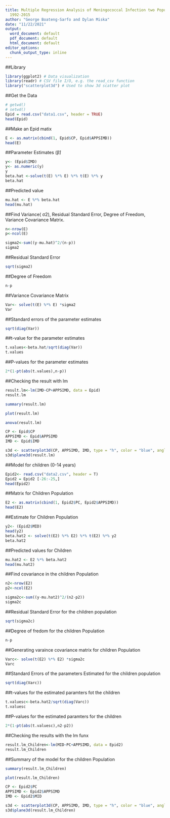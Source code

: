 ```yaml
---
title: Multiple Regression Analysis of Meningococcal Infection two Populations from
  1992-2015
author: "George Boateng-Sarfo and Dylan Miska"
date: "11/22/2021"
output:
  word_document: default
  pdf_document: default
  html_document: default
editor_options:
  chunk_output_type: inline
---
```

##Library
```r
library(ggplot2) # Data visualization
library(readr) # CSV file I/O, e.g. the read_csv function
library("scatterplot3d") # Used to show 3d scatter plot
```

##Get the Data
```r
# getwd()
# setwd()
Epid = read.csv("data1.csv", header = TRUE)
head(Epid)
```


##Make an Epid matix
```r
E <- as.matrix(cbind(1, Epid$CP, Epid$APPSIMD))
head(E)
```

##Parameter Estimates (β̂)
```r
y<- (Epid$IMD)
y<- as.numeric(y)
y
beta.hat <-solve(t(E) %*% E) %*% t(E) %*% y
beta.hat
```

##Predicted value
```r
mu.hat <- E %*% beta.hat
head(mu.hat)
```
##Find Variance( σ2), Residual Standard Error, Degree of Freedom, Variance Covariance Matrix.
```r
n<-nrow(E)
p<-ncol(E)

sigma2<-sum((y-mu.hat)^2/(n-p))
sigma2
```

##Residual Standard Error
```r
sqrt(sigma2)
```

##Degree of Freedom
```r
n-p
```

##Variance Covariance Matrix
```r
Var<- solve(t(E) %*% E) *sigma2
Var
```

##Standard errors of the parameter estimates
```r
sqrt(diag(Var))
```

##t-value for the parameter estimates
```r
t.values<-beta.hat/sqrt(diag(Var))
t.values
```

##P-values for the parameter estimates
```r
2*(1-pt(abs(t.values),n-p))
```
##Checking the result with lm
```r
result.lm<-lm(IMD~CP+APPSIMD, data = Epid)
result.lm
```

```r
summary(result.lm)
```

```r
plot(result.lm)
```


```r
anova(result.lm)
```
```r
CP <- Epid$CP
APPSIMD <- Epid$APPSIMD
IMD <- Epid$IMD

s3d <- scatterplot3d(CP, APPSIMD, IMD, type = "h", color = "blue", angle=55, pch = 16)
s3d$plane3d(result.lm)
```


##Model for children (0-14 years)
```r
Epid2<- read.csv("data2.csv", header = T)
Epid2 = Epid2 [-26:-25,]
head(Epid2)
```

##Matrix for Children Population
```r
E2 <- as.matrix(cbind(1, Epid2$PC, Epid2$APPSIMD))
head(E2)
```

##Estimate for Children Population
```r
y2<- (Epid2$MID)
head(y2)
beta.hat2 <- solve(t(E2) %*% E2) %*% t(E2) %*% y2
beta.hat2
```
##Predicted values for Children 
```r
mu.hat2 <- E2 %*% beta.hat2
head(mu.hat2)
```

##Find covariance in the children Population
```r
n2<-nrow(E2)
p2<-ncol(E2)

sigma2c<-sum((y-mu.hat2)^2/(n2-p2))
sigma2c
```

##Residual Standard Error for the children population
```r
sqrt(sigma2c)
```

##Degree of fredom for the children Population
```r
n-p
```

##Generating varaince covariance matrix for children Population 
```r
Varc<- solve(t(E2) %*% E2) *sigma2c
Varc
```

##Standard Errors of the parameters Estimated for the children population
```r
sqrt(diag(Varc))
```
##t-values for the estimated paramters fot the children 
```r
t.valuesc<-beta.hat2/sqrt(diag(Varc))
t.valuesc
```
##P-values  for the estimated paramters for the children
```r
2*(1-pt(abs(t.valuesc),n2-p2))
```

##Checking the results with the lm funx
```r
result.lm_Children<-lm(MID~PC+APPSIMD, data = Epid2)
result.lm_Children
```
##Summary of the model for the children Population
```r
summary(result.lm_Children)
```

```r
plot(result.lm_Children)
```


```r
CP <- Epid2$PC
APPSIMD <- Epid2$APPSIMD
IMD <- Epid2$MID

s3d <- scatterplot3d(CP, APPSIMD, IMD, type = "h", color = "blue", angle=55, pch = 16)
s3d$plane3d(result.lm_Children)
```
